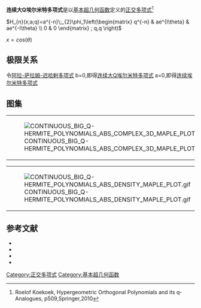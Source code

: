 '''连续大Q埃尔米特多项式'''是以[[基本超几何函数|基本超几何函数]]定义的[[正交多项式|正交多项式]]<ref>Roelof Koekoek, Hypergeometric Orthogonal Polynomials and its q-Analogues, p509,Springer,2010</ref>


<math>H_{n}(x;a;q)=a^{-n}\;_{2}\phi_1\left(\begin{matrix} 
q^{-n} & ae^{I\theta} & ae^{-I\theta}   \\ 
0 & 0   \end{matrix} 
; q,q \right)</math>

<math>x=cos(\theta)</math>

==极限关系==
令[[阿拉-萨拉姆-迟哈剌多项式|阿拉-萨拉姆-迟哈剌多项式]] b=0,即得[[连续大Q埃尔米特多项式}}


令[[连续大Q埃尔米特多项式|连续大Q埃尔米特多项式]] a=0,即得[[连续埃尔米特多项式|连续埃尔米特多项式]]

==图集==
{|
|[[File:CONTINUOUS_BIG_Q-HERMITE_POLYNOMIALS_ABS_COMPLEX_3D_MAPLE_PLOT.gif|thumb]]
|[[File:CONTINUOUS_BIG_Q-HERMITE_POLYNOMIALS_IM_COMPLEX_3D_MAPLE_PLOT.gif|thumb]]
|[[File:CONTINUOUS_BIG_Q-HERMITE_POLYNOMIALS_RE_COMPLEX_3D_MAPLE_PLOT.gif|thumb]]
|}
{|
|[[File:CONTINUOUS_BIG_Q-HERMITE_POLYNOMIALS_ABS_DENSITY_MAPLE_PLOT.gif|thumb]]
|[[File:CONTINUOUS_BIG_Q-HERMITE_POLYNOMIALS_IM_DENSITY_MAPLE_PLOT.gif|thumb]]
|[[File:CONTINUOUS_BIG_Q-HERMITE_POLYNOMIALS_RE_DENSITY_MAPLE_PLOT.gif|thumb]]
|}

==参考文献==
<references/>
*{{Citation | last1=Gasper | first1=George | last2=Rahman | first2=Mizan | title=Basic hypergeometric series | publisher=[[Cambridge_University_Press|Cambridge University Press]] | edition=2nd | series=Encyclopedia of Mathematics and its Applications | isbn=978-0-521-83357-8 | doi=10.2277/0521833574 | mr=2128719 | year=2004 | volume=96}}
*{{Citation | last1=Koekoek | first1=Roelof | last2=Lesky | first2=Peter A. | last3=Swarttouw | first3=René F. | title=Hypergeometric orthogonal polynomials and their q-analogues | publisher=[[Springer-Verlag|Springer-Verlag]] | location=Berlin, New York | series=Springer Monographs in Mathematics | isbn=978-3-642-05013-8 | doi=10.1007/978-3-642-05014-5 | mr=2656096 | year=2010}}
*{{dlmf|id=18|title=|first=Tom H. |last=Koornwinder|first2=Roderick S. C.|last2= Wong|first3=Roelof |last3=Koekoek||first4=René F. |last4=Swarttouw}}
*{{Citation | last1=Stanton | first1=Dennis | title=Three addition theorems for some q-Krawtchouk polynomials | doi=10.1007/BF01447435 | mr=608153 | year=1981 | journal=Geometriae Dedicata | issn=0046-5755 | volume=10 | issue=1 | pages=403–425}}

[[Category:正交多项式|Category:正交多项式]]
[[Category:基本超几何函数|Category:基本超几何函数]]
{{q超几何函数}}